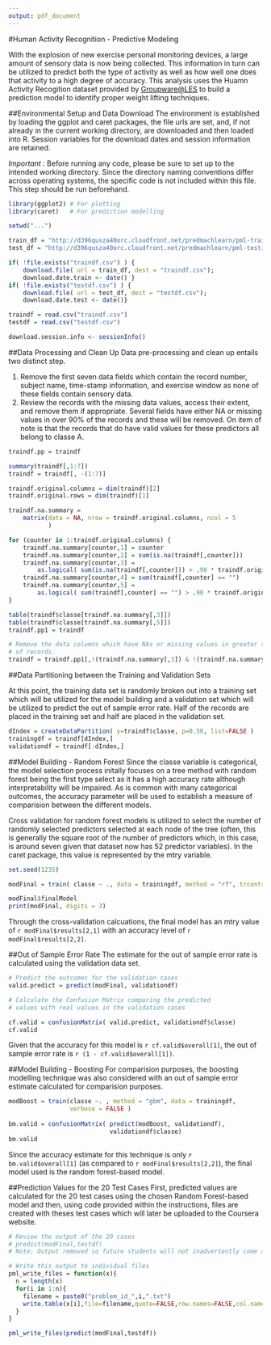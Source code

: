 ```yaml
---
output: pdf_document
---
```

#Human Activity Recognition - Predictive Modeling

With the explosion of new exercise personal monitoring devices, a large amount of sensory data is now being collected. This information in turn can be utilized to predict both the type of activity as well as how well one does that activity to a high degree of accuracy. This analysis uses the Huamn Activity Recogition dataset provided by [Groupware@LES](http://http://groupware.les.inf.puc-rio.br/har) to build a prediction model to identify proper weight lifting techniques.

##Environmental Setup and Data Download
The environment is established by loading the ggplot and caret packages, the file urls are set, and, if not already in the current working directory, are downloaded and then loaded into R. Session variables for the download dates and session information are retained.

*Important* : Before running any code, please be sure to set up to the intended working directory. Since the directory naming conventions differ across operating systems, the specific code is not included within this file. This step should be run beforehand.
```r
library(ggplot2) # For plotting
library(caret)   # For prediction modelling

setwd("...")

train_df = "http://d396qusza40orc.cloudfront.net/predmachlearn/pml-training.csv"
test_df = "http://d396qusza40orc.cloudfront.net/predmachlearn/pml-testing.csv"

if( !file.exists("traindf.csv") ) {
    download.file( url = train_df, dest = "traindf.csv");
    download.date.train <- date() }
if( !file.exists("testdf.csv") ) {
    download.file( url = test_df, dest = "testdf.csv");
    download.date.test <- date()}

traindf = read.csv("traindf.csv")
testdf = read.csv("testdf.csv")

download.session.info <- sessionInfo()
```

##Data Processing and Clean Up
Data pre-processing and clean up entails two distinct step.

1. Remove the first seven data fields which contain the record number, subject name, time-stamp information, and exercise window as none of these fields contain sensory data.
2. Review the records with the missing data values, access their extent, and remove them if appropriate. Several fields have either NA or missing values in over 90% of the records and these will be removed. On item of note is that the records that do have valid values for these predictors all belong to classe A.
```r
traindf.pp = traindf

summary(traindf[,1:7])
traindf = traindf[, -(1:7)]

traindf.original.columns = dim(traindf)[2]
traindf.original.rows = dim(traindf)[1]

traindf.na.summary = 
    matrix(data = NA, nrow = traindf.original.columns, ncol = 5
           )

for (counter in 1:traindf.original.columns) {
    traindf.na.summary[counter,1] = counter
    traindf.na.summary[counter,2] = sum(is.na(traindf[,counter]))
    traindf.na.summary[counter,3] = 
        as.logical( sum(is.na(traindf[,counter])) > .90 * traindf.original.rows)
    traindf.na.summary[counter,4] = sum(traindf[,counter] == "")
    traindf.na.summary[counter,5] =
        as.logical( sum(traindf[,counter] == "") > .90 * traindf.original.rows)
}

table(traindf$classe[traindf.na.summary[,3]])
table(traindf$classe[traindf.na.summary[,5]])
traindf.pp1 = traindf

# Remove the data columns which have NAs or missing values in greater than 90%
# of records.
traindf = traindf.pp1[,!(traindf.na.summary[,3]) & !(traindf.na.summary[,5])]
```
##Data Partitioning between the Training and Validation Sets

At this point, the training data set is randomly broken out into a training set which will be utilized for the model building and a validation set which will be utilized to predict the out of sample error rate. Half of the records are placed in the training set and half are placed in the validation set.
```r

dIndex = createDataPartition( y=traindf$classe, p=0.50, list=FALSE )
trainingdf = traindf[dIndex,]
validationdf = traindf[-dIndex,]
```

##Model Building - Random Forest
Since the classe variable is categorical, the model selection process initally focuses on a tree method with random forest being the first type select as it has a high accuracy rate although interpretability will be impaired. As is common with many categorical outcomes, the accuracy parameter will be used to establish a measure of comparision between the different models.

Cross validation for random forest models is utilized to select the number of randomly selected predictors selected at each node of the tree (often, this is generally the square root of the number of predictors which, in this case, is around seven given that dataset now has 52 predictor variables). In the caret package, this value is represented by the mtry variable.

```r

set.seed(1235)

modFinal = train( classe ~ ., data = trainingdf, method = "rf", trcontrol = trainControl( method = "cv", number = 4, allowParallel = TRUE, verboseIter = TRUE ) )

modFinal$finalModel
print(modFinal, digits = 3)

```
Through the cross-validation calcuations, the final model has an mtry value of `r modFinal$results[2,1]` with an accuracy level of `r modFinal$results[2,2]`.

##Out of Sample Error Rate
The estimate for the out of sample error rate is calculated using the validation data set.
```r

# Predict the outcomes for the validation cases
valid.predict = predict(modFinal, validationdf)

# Calculate the Confusion Matrix comparing the predicted
# values with real values in the validation cases

cf.valid = confusionMatrix( valid.predict, validationdf$classe)
cf.valid
```

Given that the accuracy for this model is `r cf.valid$overall[1]`, the out of sample error rate is `r (1 - cf.valid$overall[1])`.

##Model Building - Boosting
For comparision purposes, the boosting modelling technique was also considered with an out of sample error estimate calculated for comparision purposes.
```r

modBoost = train(classe ~. , method = "gbm", data = trainingdf, 
                 verbose = FALSE )
                 
bm.valid = confusionMatrix( predict(modBoost, validationdf), 
                            validationdf$classe)
bm.valid
```

Since the accuracy estimate for this technique is only `r bm.valid$overall[1]` (as compared to `r modFinal$results[2,2]`), the final model used is the random forest-based model. 

##Prediction Values for the 20 Test Cases
First, predicted values are calculated for the 20 test cases using the chosen Random Forest-based model and then, using code provided within the instructions, files are created with theses test cases which will later be uploaded to the Coursera website.

``` r

# Review the output of the 20 cases
# predict(modFinal,testdf)
# Note: Output removed so future students will not inadvertently come across it.

# Write this output to individual files
pml_write_files = function(x){
  n = length(x)
  for(i in 1:n){
    filename = paste0("problem_id_",i,".txt")
    write.table(x[i],file=filename,quote=FALSE,row.names=FALSE,col.names=FALSE)
  }
}

pml_write_files(predict(modFinal,testdf))

```


